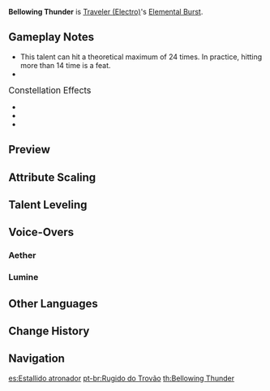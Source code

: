 {{Talent Infobox
|image         = Talent Bellowing Thunder.png
|character     = Traveler (Electro)
|type          = Elemental Burst
|info          = You call upon the protection of lightning, [[knockback|knocking]] nearby opponents back and dealing {{Color|Electro DMG}} to them.<br /><br />'''Lightning Shroud'''<br />When your active character's Normal or Charged Attacks hit opponents, they will call Falling Thunder forth, dealing {{Color|Electro DMG}}.<br />When Falling Thunder hits opponents, it will regenerate Energy for that character.<br />One instance of Falling Thunder can be generated every 0.5s.
|energyCost    = 80
|CD            = 20s
|duration      = 12s
|attr1         = Skill DMG
|value1        = 114.4%–243.1%
|attr2         = Falling Thunder DMG
|value2        = 32.8%–69.7%
|attr3         = Energy Regeneration
|value3        = 0.8–1
|utility1      = Knockback
|utility2      = Energy
|scale_att1    = ATK
}}
{{Description|You and Paimon studied the light that flashes through the clouds.}}
'''Bellowing Thunder''' is [[Traveler (Electro)]]'s [[Elemental Burst]].

==Gameplay Notes==
* This talent can hit a theoretical maximum of 24 times. In practice, hitting more than 14 time is a feat.
* {{TalentNote|icd|Falling Thunder DMG}}

;<big>Constellation Effects</big>
* {{TalentNote|constellation|2|Violet Vehemence}}
* {{TalentNote|constellation|3|Distant Crackling}}
* {{TalentNote|constellation|6|World-Shaker}}

==Preview==
{{Preview
|file1=Bellowing Thunder (Aether) Preview
|caption1=Aether

|file2=Bellowing Thunder (Lumine) Preview
|caption2=Lumine
}}
{{Clr}}

==Attribute Scaling==
{{Talent Scaling
|talentType=Elemental Burst
|levels=14
|order=skilldmg,fallingthunderdmg,energyregeneration,duration,cd,energycost
|titles=Skill DMG (%),Falling Thunder DMG (%),Energy Regeneration,Duration,CD,Energy Cost
|skilldmg_1=114.40
|skilldmg_2=122.98
|skilldmg_3=131.56
|skilldmg_4=143.00
|skilldmg_5=151.58
|skilldmg_6=160.16
|skilldmg_7=171.60
|skilldmg_8=183.04
|skilldmg_9=194.48
|skilldmg_10=205.92
|skilldmg_11=217.36
|skilldmg_12=228.80
|skilldmg_13=243.10
|skilldmg_14=257.40

|fallingthunderdmg_1=32.80
|fallingthunderdmg_2=35.26
|fallingthunderdmg_3=37.72
|fallingthunderdmg_4=41.00
|fallingthunderdmg_5=43.46
|fallingthunderdmg_6=45.92
|fallingthunderdmg_7=49.20
|fallingthunderdmg_8=52.48
|fallingthunderdmg_9=55.76
|fallingthunderdmg_10=59.04
|fallingthunderdmg_11=62.32
|fallingthunderdmg_12=65.60
|fallingthunderdmg_13=69.70
|fallingthunderdmg_14=73.80

|energyregeneration_1=0.8
|energyregeneration_2=0.8
|energyregeneration_3=0.8
|energyregeneration_4=0.9
|energyregeneration_5=0.9
|energyregeneration_6=0.9
|energyregeneration_7=1
|energyregeneration_8=1
|energyregeneration_9=1
|energyregeneration_10=1
|energyregeneration_11=1
|energyregeneration_12=1
|energyregeneration_13=1
|energyregeneration_14=1

|duration=12s

|cd=20s

|energycost=80
}}

==Talent Leveling==
{{Talent Upgrade|Inazuma}}

==Voice-Overs==
===Aether===
{{Talent VO/Traveler|character=Aether}}
===Lumine===
{{Talent VO/Traveler|character=Lumine}}

==Other Languages==
{{Other Languages
|en      = Bellowing Thunder
|zhs     = 雷轰电转
|zhs_rm  = Léi Hōng Diàn Zhuǎn
|zht     = 雷轟電轉
|zht_rm  = Léi Hōng Diàn Zhuǎn
|zh_tl   = 
|ja      = 電光雷轟
|ja_rm   = Denkou Raigou{{Assumed}}
|ja_tl   = Lightning Thunder Roar
|ko      = 요동치는 우렛소리
|ko_rm   = Yodongchineun Uretsori
|ko_tl   = Thrashing Thunderclap
|es      = Estallido atronador
|es_tl   = Thunderous Boom
|fr      = Tonnerre hurlant
|fr_tl   = Howling Thunder
|ru      = Раскаты грома
|ru_tl   = 
|th      = Bellowing Thunder
|vi      = Xung Điện Sấm Rền
|vi_tl   = Pulsing Electric Wailing Thunder
|de      = Rollender Donner
|de_tl   = Rolling Thunder
|id      = Bellowing Thunder
|pt      = Rugido do Trovão
|pt_tl   = Thunder's Roar
}}

==Change History==
{{Change History|2.0}}
<!--
==References==
{{Reflist}}-->

==Navigation==
{{Talent Navbox|Traveler (Electro)}}

[[es:Estallido atronador]]
[[pt-br:Rugido do Trovão]]
[[th:Bellowing Thunder]]